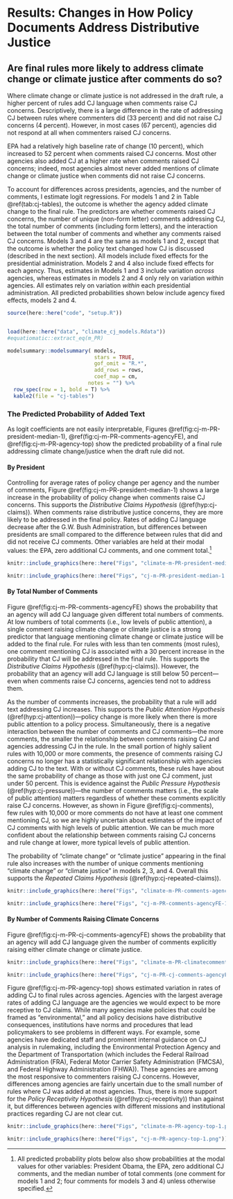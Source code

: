 # Results: Changes in How Policy Documents Address Distributive Justice {#cj-results}

## Are final rules more likely to address climate change or climate justice after comments do so?

<!--Figure \@ref(fig:cj-PR-winrate-1) shows that, in general, -->

Where climate change or climate justice is not addressed in the draft rule, a higher percent of rules add CJ language when comments raise CJ concerns. Descriptively,  there is a large difference in the rate of addressing CJ between rules where commenters did (33 percent) and did not raise CJ concerns (4 percent). However, in most cases (67 percent), agencies did not respond at all when commenters raised CJ concerns.

<!--
```r

knitr::include_graphics(here::here("Figs", "cj-PR-winrate-1.png"))
```

Rates of adding CJ in rules without CJ comments have decreased over time, leveling out at 3 percent during the Obama and Trump presidencies. Rates of adding CJ when commenters raised CJ concerns are consistently much higher but also decreased over time, from 57 percent under G.W. Bush to 26 percent under Trump.
<!--Finally, looking at selected agencies, Figure \@ref(fig:cj-PR-winrate-2) shows that-->
EPA had a relatively high baseline rate of change (10 percent), which increased to 52 percent when comments raised CJ concerns. Most other agencies also added CJ at a higher rate when comments raised CJ concerns; indeed, most agencies almost never added mentions of climate change or climate justice when comments did not raise CJ concerns.

<!--
```r

knitr::include_graphics(here::here("Figs", "cj-PR-winrate-president-1.png"))

knitr::include_graphics(here::here("Figs", "cj-PR-winrate-agency-1.png"))
```

### Estimating *Whether* "Climate Change/Justice" is Added to Final Rule
-->

To account for differences across presidents, agencies, and the number of comments, I estimate logit regressions. For models 1 and 2 in Table \@ref(tab:cj-tables), the outcome is whether the agency added climate change to the final rule. The predictors are
whether comments raised CJ concerns, the number of unique (non-form letter) comments addressing CJ, the total number of comments (including form letters), and the interaction between the total number of comments and whether any comments raised CJ concerns. Models 3 and 4 are the same as models 1 and 2, except that the outcome is whether the policy text changed how CJ is discussed (described in the next section). All models include fixed effects for the presidential administration. Models 2 and 4 also include fixed effects for each agency. Thus, estimates in Models 1 and 3 include variation *across* agencies, whereas estimates in models 2 and 4 only rely on variation *within* agencies. All estimates rely on variation *within* each presidential administration. 
<!--The base equation for model 1 is shown below.-->
All predicted probabilities shown below include agency fixed effects, models 2 and 4.

```r
source(here::here("code", "setup.R"))


load(here::here("data", "climate_cj_models.Rdata"))
#equatiomatic::extract_eq(m_PR)
```


```r
modelsummary::modelsummary( models, 
                            stars = TRUE, 
                            gof_omit = "R.*",
                            add_rows = rows,
                            coef_map = cm,
                          notes = "") %>% 
  row_spec(row = 1, bold = T) %>%
  kable2(file = "cj-tables") 
```


### The Predicted Probability of Added Text

As logit coefficients are not easily interpretable, Figures \@ref(fig:cj-m-PR-president-median-1), \@ref(fig:cj-m-PR-comments-agencyFE), and  \@ref(fig:cj-m-PR-agency-top) show the predicted probability of a final rule addressing climate change/justice when the draft rule did not. 


#### By President 

Controlling for average rates of policy change per agency and the number of comments, Figure \@ref(fig:cj-m-PR-president-median-1) shows a large increase in the probability of policy change when comments raise CJ concerns. This supports the *Distributive Claims Hypothesis* (\@ref(hyp:cj-claims)). When comments raise distributive justice concerns, they are more likely to be addressed in the final policy. Rates of adding CJ language decrease after the G.W. Bush Administration, but differences between presidents are small compared to the difference between rules that did and did not receive CJ comments.  Other variables are held at their modal values: the EPA, zero additional CJ comments, and one comment total.^[All predicted probability plots below also show probabilities at the modal values for other variables: President Obama, the EPA, zero additional CJ comments, and the median number of total comments (one comment for models 1 and 2; four comments for models 3 and 4) unless otherwise specified.] 

```r

knitr::include_graphics(here::here("Figs", "climate-m-PR-president-median-1.png"))

knitr::include_graphics(here::here("Figs", "cj-m-PR-president-median-1.png"))
```


#### By Total Number of Comments 

Figure \@ref(fig:cj-m-PR-comments-agencyFE) shows the probability that an agency will add CJ language given different total numbers of comments. 
At low numbers of total comments (i.e., low levels of public attention), a single comment raising climate change or climate justice is a strong predictor that language mentioning climate change or climate justice will be added to the final rule. For rules with less than ten comments (most rules), one comment mentioning CJ is associated with a 30 percent increase in the probability that CJ will be addressed in the final rule. This supports the *Distributive Claims Hypothesis* (\@ref(hyp:cj-claims)). However, <!--as in figure \@ref(fig:cj-PR-winrate-1), -->
the probability that an agency will add CJ language is still below 50 percent---even when comments raise CJ concerns, agencies tend not to address them. 

As the number of comments increases, the probability that a rule will add text addressing CJ increases. This supports the *Public Attention Hypothesis* (\@ref(hyp:cj-attention))---policy change is more likely when there is more public attention to a policy process. Simultaneously, there is a negative interaction between the number of comments and CJ comments---the more comments, the smaller the relationship between comments raising CJ and agencies addressing CJ in the rule. In the small portion of highly salient rules with 10,000 or more comments, the presence of comments raising CJ concerns no longer has a statistically significant relationship with agencies adding CJ to the text. With or without CJ comments, these rules have about the same probability of change as those with just one CJ comment, just under 50 percent. This is evidence against the *Public Pressure Hypothesis* (\@ref(hyp:cj-pressure))---the number of comments matters (i.e., the scale of public attention) matters regardless of whether these comments explicitly raise CJ concerns. However, as shown in Figure \@ref(fig:cj-comments), few rules with 10,000 or more comments do not have at least one comment mentioning CJ, so we are highly uncertain about estimates of the impact of CJ comments with high levels of public attention. We can be much more confident about the relationship between comments raising CJ concerns and rule change at lower, more typical levels of public attention.

The probability of
"climate change" or "climate justice" appearing in the final rule also increases with the number of unique comments mentioning "climate change" or "climate justice" in models 2, 3, and 4. Overall this supports the *Repeated Claims Hypothesis* (\@ref(hyp:cj-repeated-claims)). 


```r

knitr::include_graphics(here::here("Figs", "climate-m-PR-comments-agencyFE-1.png"))

knitr::include_graphics(here::here("Figs", "cj-m-PR-comments-agencyFE-1.png"))
```


#### By Number of Comments Raising Climate Concerns

Figure \@ref(fig:cj-m-PR-cj-comments-agencyFE) shows the probability that an agency will add CJ language given the number of comments explicitly raising either climate change or climate justice.

```r

knitr::include_graphics(here::here("Figs", "climate-m-PR-climatecomments-agencyFE-1.png"))

knitr::include_graphics(here::here("Figs", "cj-m-PR-cj-comments-agencyFE-1.png"))
```


Figure \@ref(fig:cj-m-PR-agency-top) shows estimated variation in rates of adding CJ to final rules across agencies.
Agencies with the largest average rates of adding CJ language are the agencies we would expect to be more receptive to CJ claims.  While many agencies make policies that could be framed as "environmental," and all policy decisions have distributive consequences, institutions have norms and procedures that lead policymakers to see problems in different ways. For example, some agencies have dedicated staff and prominent internal guidance on CJ analysis in rulemaking, including the Environmental Protection Agency and the Department of Transportation (which includes the Federal Railroad Administration (FRA),    Federal Motor Carrier Safety Administration (FMCSA), and  Federal Highway Administration (FHWA)). These agencies are among the most responsive to commenters raising CJ concerns. However, differences among agencies are fairly uncertain due to the small number of rules where CJ was added at most agencies. Thus, there is more support for the *Policy Receptivity Hypothesis* (\@ref(hyp:cj-receptivity)) than against it, but differences between agencies with different missions and institutional practices regarding CJ are not clear cut.


```r

knitr::include_graphics(here::here("Figs", "climate-m-PR-agency-top-1.png"))

knitr::include_graphics(here::here("Figs", "cj-m-PR-agency-top-1.png"))
```




